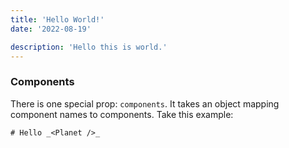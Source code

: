 ```yaml
---
title: 'Hello World!'
date: '2022-08-19'

description: 'Hello this is world.'
---
```


### Components

There is one special prop: `components`.
It takes an object mapping component names to components.
Take this example:

```mdx path="example.mdx"
# Hello _<Planet />_
```
